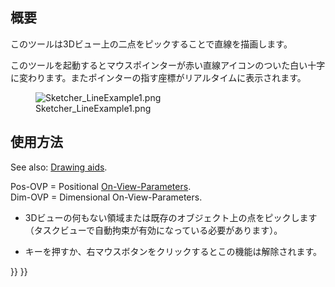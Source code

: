 <languages/>

{{Docnav
|[[Sketcher_CreatePolyline|Polyline]]
|[[Sketcher_CreateArc|Arc by center]]
|[[Sketcher_Workbench|Sketcher]]
|IconL=Sketcher_CreatePolyline.svg
|IconR=Sketcher_CreateArc.svg
|IconC=Workbench_Sketcher.svg
}}

<div class="mw-translate-fuzzy">
{{GuiCommand|Name=Sketcher CreateLine|Workbenches=[[Sketcher Workbench|Sketcher]]|MenuLocation=Sketch → Sketcher geometries → Create line|Shortcut=L|SeeAlso=[[Sketcher CreatePolyline|Sketcher Polyline]]}}
</div>

<span id="Description"></span>
== 概要 ==

<div class="mw-translate-fuzzy">
このツールは3Dビュー上の二点をピックすることで直線を描画します。

このツールを起動するとマウスポインターが赤い直線アイコンのついた白い十字に変わります。またポインターの指す座標がリアルタイムに表示されます。
</div>

[[Image:Sketcher_LineExample1.png‎]]

<span id="Usage"></span>
<div class="mw-translate-fuzzy">
==使用方法==
</div>

See also: [[Sketcher_Workbench#Drawing_aids|Drawing aids]].

Pos-OVP = Positional [[Sketcher_Preferences#General|On-View-Parameters]]. {{Version|1.0}}<br>
Dim-OVP = Dimensional On-View-Parameters. {{Version|1.0}}

<div class="mw-translate-fuzzy">
* 3Dビューの何もない領域または既存のオブジェクト上の点をピックします（タスクビューで自動拘束が有効になっている必要があります）。
* {{KEY|ESC}}キーを押すか、右マウスボタンをクリックするとこの機能は解除されます。

{{clear}}
</div>


{{Docnav
|[[Sketcher_CreatePolyline|Polyline]]
|[[Sketcher_CreateArc|Arc by center]]
|[[Sketcher_Workbench|Sketcher]]
|IconL=Sketcher_CreatePolyline.svg
|IconR=Sketcher_CreateArc.svg
|IconC=Workbench_Sketcher.svg
}}

{{Sketcher Tools navi{{#translation:}}}}
{{Userdocnavi{{#translation:}}}}